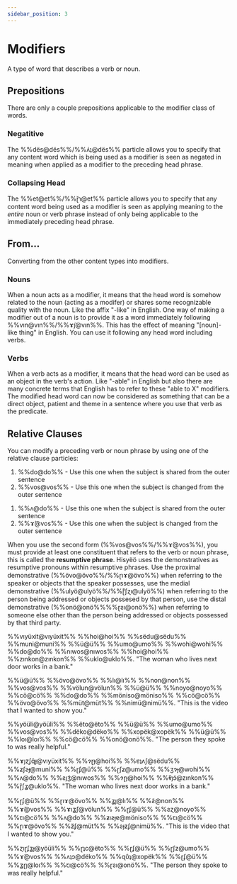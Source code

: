 ```yaml
---
sidebar_position: 3
---
```



# Modifiers

A type of word that describes a verb or noun.

## Prepositions

There are only a couple prepositions applicable to the modifier class of words.

### Negatitive

The %%dës@dës%%/%%ʌ́ʇ@dës%% particle allows you to specify that any content word
which is being used as a modifier is seen as negated in meaning when applied
as a modifier to the preceding head phrase.

### Collapsing Head

The %%et@et%%/%%ɽ̆ɿ@et%% particle allows you to specify that any content word
being used as a modifier is seen as applying meaning to the *entire* noun or
verb phrase instead of only being applicable to the immediately preceding head
phrase.

## From...

Converting from the other content types into modifiers.

### Nouns

When a noun acts as a modifier, it means that the head word is somehow related
to the noun (acting as a modifer) or shares some recognizable quality with the
noun. Like the affix "-like" in English. One way of making a modifier out of a
noun is to provide it as a word immediately following %%vın@vın%%/%%ɤ̃ȷ@vın%%.
This has the effect of meaning "[noun]-like thing" in English. You can use it
following any head word including verbs.


### Verbs

When a verb acts as a modifier, it means that the head word can be used as an
object in the verb's action. Like "-able" in English but also there are many
concrete terms that English has to refer to these "able to X" modifiers. The
modified head word can now be considered as something that can be a direct
object, patient and theme in a sentence where you use that verb as the
predicate.


## Relative Clauses

You can modify a preceding verb or noun phrase by using one of the relative
clause particles:

<Tabs groupId="popöun-kon-cukto" queryString>
    <TabItem value="latin" label="Latin" default>
        <ol>
          <li>%%do@do%% - Use this one when the subject is shared from the outer sentence</li>
          <li>%%vos@vos%% - Use this one when the subject is changed from the outer sentence</li>
        </ol>
    </TabItem>
    <TabItem value="opügido" label="ɽʋʄꜿɟʌ">
        <ol>
          <li>%%ʌ@do%% - Use this one when the subject is shared from the outer sentence</li>
          <li>%%ɤ́@vos%% - Use this one when the subject is changed from the outer sentence</li>
        </ol>
    </TabItem>
</Tabs>

When you use the second form (%%vos@vos%%/%%ɤ́@vos%%), you must provide at least
one constituent that refers to the verb or noun phrase, this is called the
**resumptive phrase**. Hisyëö uses the demonstratives as resumptive pronouns
within resumptive phrases. Use the proximal demonstrative
(%%övo@övo%%/%%ɽıɤ@övo%%) when referring to the speaker or objects that the
speaker possesses, use the medial demonstrative (%%ulyö@ulyö%%/%%ɽ͊ʃɀı@ulyö%%)
when referring to the person being addressed or objects possesed by that person,
use the distal demonstrative (%%onö@onö%%%%ɽƨı@onö%%) when referring to someone
else other than the person being addressed or objects possessed by that third
party.

<Tabs groupId="popöun-kon-cukto" queryString>
    <TabItem value="latin" label="Latin" default>
        <p>%%vıyüxit@vıyüxit%% %%hoi@hoi%% %%sëdu@sëdu%% %%muni@muni%% %%ü@ü%% %%umo@umo%% %%wohi@wohi%% %%do@do%% %%nıwos@nıwos%% %%hoi@hoi%% %%zınkon@zınkon%% %%uklo@uklo%%. "The woman who lives next door works in a bank."</p>
        <p>%%ü@ü%% %%övo@övo%% %%lı@lı%% %%non@non%% %%vos@vos%% %%völun@völun%% %%ü@ü%% %%noyo@noyo%% %%cö@cö%% %%do@do%% %%möniso@möniso%% %%cö@cö%% %%övo@övo%% %%müt@müt%% %%nimü@nimü%%. "This is the video that I wanted to show you."</p>
        <p>%%yöüli@yöüli%% %%ëto@ëto%% %%ü@ü%% %%umo@umo%% %%vos@vos%% %%dëko@dëko%% %%xopëk@xopëk%% %%ü@ü%% %%loı@loı%% %%cö@cö%% %%onö@onö%%. "The person they spoke to was really helpful."</p>
    </TabItem>
    <TabItem value="opügido" label="ɽʋʄꜿɟʌ">
        <p>%%ɤȷɀʄɋ̆ɟ@vıyüxit%% %%ɂɽɟ@hoi%% %%ɐʇʌʃ@sëdu%% %%ƶʃƨɟ@muni%% %%ɽʄ@ü%% %%ɽʃƶ@umo%% %%ʒɂɟ@wohi%% %%ʌ@do%% %%ƨȷʒ́@nıwos%% %%ɂɽɟ@hoi%% %%ⱴ̃ȷɔ̃@zınkon%% %%ɽ̑ʃʓ@uklo%%. "The woman who lives next door works in a bank."</p>
        <p>%%ɽʄ@ü%% %%ɽıɤ@övo%% %%ʓȷ@lı%% %%ƨ̃@non%% %%ɤ́@vos%% %%ɤıʓ̃ʃ@völun%% %%ɽʄ@ü%% %%ƨɀ@noyo%% %%ꞇı@cö%% %%ʌ@do%% %%ƶıƨɟɐ@möniso%% %%ꞇı@cö%% %%ɽıɤ@övo%% %%ƶ̆ʄ@müt%% %%ƨɟƶʄ@nimü%%. "This is the video that I wanted to show you."</p>
        <p>%%ɀıɽʄʓɟ@yöüli%% %%ɽʇc@ëto%% %%ɽʄ@ü%% %%ɽʃƶ@umo%% %%ɤ́@vos%% %%ʌʇɔ@dëko%% %%ɋʋ̑ʇ@xopëk%% %%ɽʄ@ü%% %%ʓɽȷ@loı%% %%ꞇı@cö%% %%ɽƨı@onö%%. "The person they spoke to was really helpful."</p>
    </TabItem>
</Tabs>